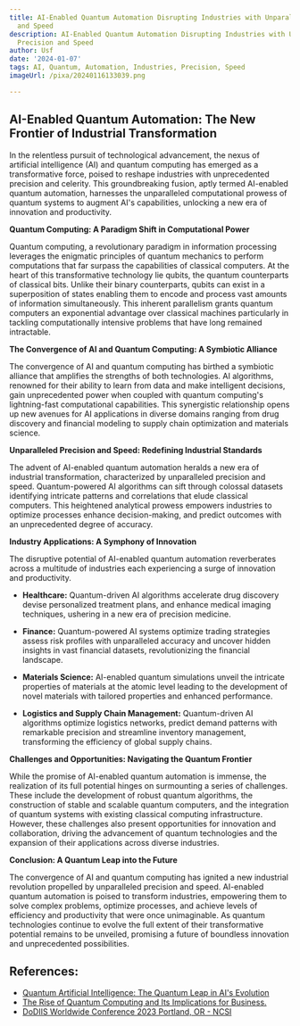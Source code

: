 ```yaml
---
title: AI-Enabled Quantum Automation Disrupting Industries with Unparalleled Precision
  and Speed
description: AI-Enabled Quantum Automation Disrupting Industries with Unparalleled
  Precision and Speed
author: Usf
date: '2024-01-07'
tags: AI, Quantum, Automation, Industries, Precision, Speed
imageUrl: /pixa/20240116133039.png

---
```

## AI-Enabled  Quantum Automation: The New Frontier of Industrial Transformation

In the relentless pursuit of technological advancement, the nexus of  artificial intelligence (AI) and quantum computing has emerged as a transformative force, poised to reshape industries with unprecedented precision and celerity. This groundbreaking fusion, aptly termed AI-enabled quantum automation, harnesses the  unparalleled computational prowess of quantum systems to  augment AI's capabilities, unlocking a new era  of innovation and productivity.

**Quantum Computing: A Paradigm Shift in Computational Power**

Quantum computing, a  revolutionary  paradigm in information processing leverages the enigmatic principles of quantum mechanics to perform computations that far surpass the  capabilities of classical computers. At the heart of this transformative technology lie qubits, the quantum counterparts of classical bits. Unlike their binary  counterparts, qubits can exist in a superposition of states enabling them to encode  and process vast amounts of information simultaneously. This inherent parallelism grants quantum computers an exponential advantage over classical machines particularly in tackling computationally intensive problems that have long remained intractable.

**The Convergence of AI  and Quantum Computing: A Symbiotic Alliance**

The convergence of AI  and quantum computing has  birthed a symbiotic alliance that amplifies the  strengths of both technologies. AI algorithms,  renowned for their ability to  learn  from data and make intelligent decisions, gain unprecedented power when coupled with quantum computing's  lightning-fast computational capabilities. This synergistic relationship opens up new avenues for  AI applications in diverse domains ranging  from drug discovery and financial modeling to supply chain optimization and materials science.

**Unparalleled Precision and Speed: Redefining Industrial Standards**

The advent of AI-enabled quantum automation heralds a new  era of industrial transformation, characterized by unparalleled  precision and speed. Quantum-powered  AI algorithms can sift through colossal datasets identifying intricate patterns and correlations that elude classical computers. This heightened analytical prowess empowers industries to optimize processes  enhance decision-making, and predict outcomes with an unprecedented  degree of accuracy.

**Industry  Applications: A Symphony of Innovation**

The disruptive potential of AI-enabled quantum  automation reverberates across a multitude of  industries each experiencing a surge of innovation and productivity.

* **Healthcare:** Quantum-driven AI algorithms accelerate  drug discovery devise personalized treatment plans, and enhance  medical imaging techniques, ushering in a new era of precision medicine.

* **Finance:** Quantum-powered AI systems optimize trading strategies  assess risk profiles with unparalleled accuracy and uncover hidden insights in vast financial  datasets,  revolutionizing  the financial landscape.

* **Materials Science:** AI-enabled quantum simulations unveil  the intricate properties of materials at the atomic level leading to the development of novel materials with tailored properties and enhanced performance.

* **Logistics and Supply Chain Management:** Quantum-driven AI algorithms optimize  logistics networks, predict demand patterns with remarkable precision and streamline  inventory management, transforming the efficiency of global  supply chains.

**Challenges and Opportunities: Navigating the Quantum Frontier**

While the promise of AI-enabled quantum automation is immense, the realization of its full potential  hinges  on surmounting a series of challenges. These  include the development of robust quantum algorithms, the construction of stable and scalable quantum  computers, and the integration of quantum systems  with existing classical computing infrastructure. However, these challenges also  present opportunities for innovation and collaboration, driving the advancement  of  quantum technologies and the expansion of their applications across diverse industries.

**Conclusion: A Quantum  Leap into the Future**

The  convergence of AI and quantum computing has ignited  a new industrial revolution propelled by unparalleled precision and speed. AI-enabled quantum automation is poised to transform industries, empowering them to solve complex  problems, optimize processes, and achieve levels of efficiency and productivity that were once  unimaginable. As quantum  technologies continue to  evolve  the full extent of  their transformative potential remains to be unveiled, promising a  future of boundless  innovation  and unprecedented possibilities.

## References:
- [Quantum Artificial Intelligence: The Quantum Leap in AI's Evolution](https://www.linkedin.com/pulse/quantum-artificial-intelligence-leap-ais-evolution-neil-sahota)
- [The Rise of Quantum Computing and Its Implications for Business.](https://pcsite.co.uk/quantum-computing-in-business-implications-of-quantum-computing/)
- [DoDIIS Worldwide Conference 2023 Portland, OR - NCSI](https://www.ncsi.com/event/dodiis/)
